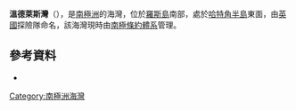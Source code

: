{{coord|77|42|S|167|40|E|display=title}}

'''溫德萊斯灣'''（{{lang-en|Windless Bight}}），是[[南極洲|南極洲]]的海灣，位於[[羅斯島|羅斯島]]南部，處於[[哈特角半島|哈特角半島]]東面，由[[英國|英國]]探險隊命名，該海灣現時由[[南極條約體系|南極條約體系]]管理。

==參考資料==
*{{usgs-gazetteer}}

{{DEFAULTSORT:Windless Bight}}
[[Category:南極洲海灣|Category:南極洲海灣]]


{{RossIsland-geo-stub}}
